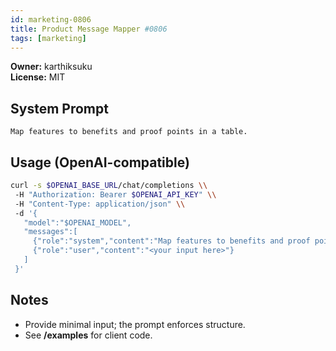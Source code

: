 ```yaml
---
id: marketing-0806
title: Product Message Mapper #0806
tags: [marketing]
---
```


**Owner:** karthiksuku  
**License:** MIT

## System Prompt
```text
Map features to benefits and proof points in a table.
```

## Usage (OpenAI-compatible)
```bash
curl -s $OPENAI_BASE_URL/chat/completions \\
 -H "Authorization: Bearer $OPENAI_API_KEY" \\
 -H "Content-Type: application/json" \\
 -d '{
   "model":"$OPENAI_MODEL",
   "messages":[
     {"role":"system","content":"Map features to benefits and proof points in a table."},
     {"role":"user","content":"<your input here>"}
   ]
 }'
```

## Notes
- Provide minimal input; the prompt enforces structure.
- See **/examples** for client code.
